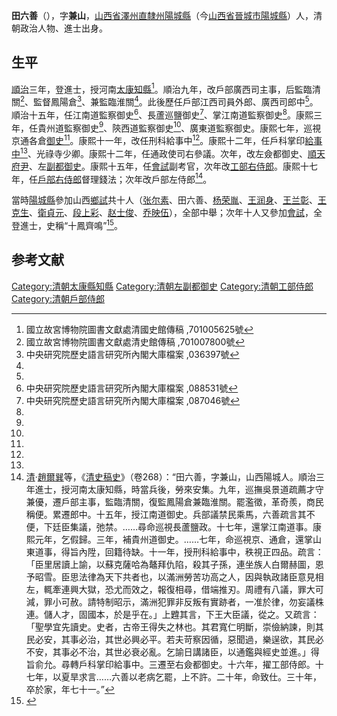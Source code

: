 '''田六善'''（{{bd|1622年||1691年|catIdx=}}），字'''兼山'''，[[山西省|山西省]][[澤州直隸州|澤州直隸州]][[陽城縣|陽城縣]]（今[[山西省|山西省]][[晉城市|晉城市]][[陽城縣|陽城縣]]）人，清朝政治人物、進士出身。

==生平==
[[順治|順治]]三年，登進士，授河南[[太康|太康]][[知縣|知縣]]<ref name="#1">國立故宮博物院圖書文獻處清國史館傳稿 ,701005625號</ref>。順治九年，改戶部廣西司主事，后監臨清關<ref name="#2">國立故宮博物院圖書文獻處清史館傳稿 ,701007800號</ref>、監督鳳陽倉<ref>中央研究院歷史語言研究所內閣大庫檔案 ,036397號</ref>、兼監臨淮關<ref name="#2"/>。此後歷任戶部江西司員外郎、廣西司郎中<ref name="#1"/>。順治十五年，任江南道監察御史<ref name="#3">中央研究院歷史語言研究所內閣大庫檔案 ,088531號</ref>、長蘆巡鹽御史<ref>中央研究院歷史語言研究所內閣大庫檔案 ,087046號</ref>、掌江南道監察御史<ref name="#3"/>。康熙三年，任貴州道監察御史<ref name="#1"/>、陝西道監察御史<ref name="#1"/>、廣東道監察御史。康熙七年，巡視京通各倉[[御史|御史]]<ref name="#1"/>。康熙十一年，改任刑科給事中<ref name="#1"/>。康熙十二年，任戶科掌印[[給事中|給事中]]<ref name="#1"/>、光祿寺少卿。康熙十二年，任通政使司右參議。次年，改左僉都御史、[[順天府尹|順天府尹]]、左[[副都御史|副都御史]]。康熙十五年，任[[會試|會試]]副考官，次年改[[工部右侍郎|工部右侍郎]]。康熙十七年，任[[戶部右侍郎|戶部右侍郎]]督理錢法；次年改戶部左侍郎<ref>[[清|清]]·[[趙爾巽|趙爾巽]]等，《[[清史稿史|清史稿史]]》（卷268）：“田六善，字兼山，山西陽城人。順治三年進士，授河南太康知縣，時當兵後，勞來安集。九年，巡撫吳景道疏薦才守兼優，遷戶部主事，監臨清關，復監鳳陽倉兼臨淮關。罷濫徵，革奇羨，商民稱便。累遷郎中。十五年，授江南道御史。兵部議禁民乘馬，六善疏言其不便，下廷臣集議，弛禁。……尋命巡視長蘆鹽政。十七年，還掌江南道事。康熙元年，乞假歸。三年，補貴州道御史。……七年，命巡視京、通倉，還掌山東道事，得旨內陞，回籍待缺。十一年，授刑科給事中，秩視正四品。疏言：「臣里居讀上諭，以蘇克薩哈為鼇拜仇陷，殺其子孫，連坐族人白爾赫圖，恩予昭雪。臣思法律為天下共者也，以滿洲勞苦功高之人，因與執政諸臣意見相左，輒牽連興大獄，恐尤而效之，報復相尋，借端推刃。周禮有八議，罪大可減，罪小可赦。請特制昭示，滿洲犯罪非反叛有實跡者，一准於律，勿妄議株連。儲人才，固國本，於是乎在。」上韙其言，下王大臣議，從之。又疏言：「聖學宜先讀史。史者，古帝王得失之林也。其君寬仁明斷，崇儉納諫，則其民必安，其事必治，其世必興必平。若夫苛察因循，惡聞過，樂逞欲，其民必不安，其事必不治，其世必衰必亂。乞諭日講諸臣，以通鑑與經史並進。」得旨俞允。尋轉戶科掌印給事中。三遷至右僉都御史。十六年，擢工部侍郎。十七年，以夏旱求言……六善以老病乞罷，上不許。二十年，命致仕。三十年，卒於家，年七十一。”</ref>。

當時[[陽城縣|陽城縣]]參加山西[[鄉試|鄉試]]共十人（[[张尔素|张尔素]]、田六善、[[杨荣胤|杨荣胤]]、[[王润身|王润身]]、[[王兰彰|王兰彰]]、[[王克生|王克生]]、[[衛貞元|衛貞元]]、[[段上彩|段上彩]]、[[赵士俊|赵士俊]]、[[乔映伍|乔映伍]]），全部中舉；次年十人又參加[[會試|會試]]，全登進士，史稱“十鳳齊鳴”<ref>{{cite journal|title=“十凤齐鸣”展新姿|journal=《教育》|year=2010年|issue=22期|url=http://www.cnki.com.cn/Article/CJFDTotal-JYCH201022001.htm|access-date=2012-08-06|archive-date=2015-09-23|archive-url=https://web.archive.org/web/20150923230801/http://www.cnki.com.cn/Article/CJFDTotal-JYCH201022001.htm|dead-url=no}}</ref>。

==参考文献==
{{reflist|2}}
{{順治三年丙戌科殿試金榜}}

[[Category:清朝太康縣知縣|Category:清朝太康縣知縣]]
[[Category:清朝左副都御史|Category:清朝左副都御史]]
[[Category:清朝工部侍郎|Category:清朝工部侍郎]]
[[Category:清朝戶部侍郎|Category:清朝戶部侍郎]]
